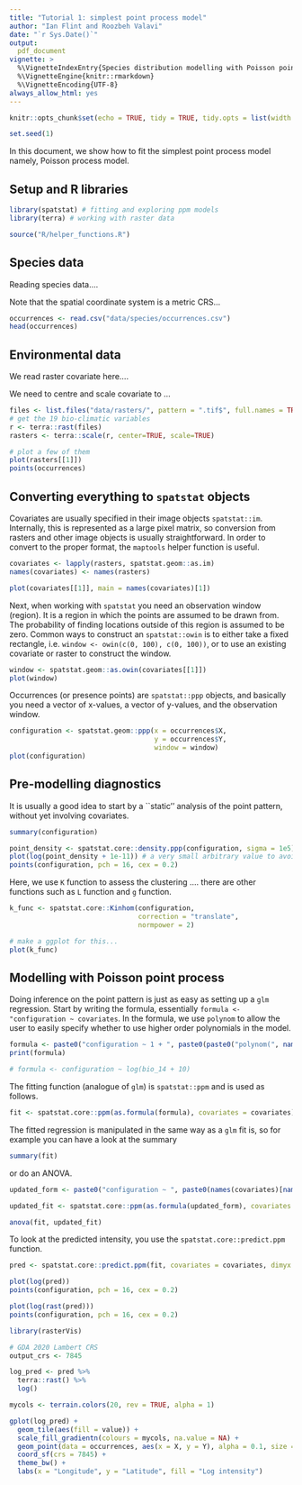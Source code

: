 ```yaml
---
title: "Tutorial 1: simplest point process model"
author: "Ian Flint and Roozbeh Valavi"
date: "`r Sys.Date()`"
output: 
  pdf_document
vignette: >
  %\VignetteIndexEntry{Species distribution modelling with Poisson point processes}
  %\VignetteEngine{knitr::rmarkdown}
  %\VignetteEncoding{UTF-8}
always_allow_html: yes
---
```


```r
knitr::opts_chunk$set(echo = TRUE, tidy = TRUE, tidy.opts = list(width.cutoff = 80), fig.align="center", message = FALSE, warning = FALSE, fig.height = 5, fig.width = 5)

set.seed(1)
```

In this document, we show how to fit the simplest point process model namely, Poisson process model.


## Setup and R libraries

```r
library(spatstat) # fitting and exploring ppm models
library(terra) # working with raster data

```


```r
source("R/helper_functions.R")

```


## Species data

Reading species data....

Note that the spatial coordinate system is a metric CRS...

```r
occurrences <- read.csv("data/species/occurrences.csv")
head(occurrences)

```


## Environmental data

We read raster covariate here....

We need to centre and scale covariate to ... 

```r
files <- list.files("data/rasters/", pattern = ".tif$", full.names = TRUE)
# get the 19 bio-climatic variables
r <- terra::rast(files)
rasters <- terra::scale(r, center=TRUE, scale=TRUE)

# plot a few of them
plot(rasters[[1]])
points(occurrences)

```


## Converting everything to `spatstat` objects

Covariates are usually specified in their image objects `spatstat::im`.
Internally, this is represented as a large pixel matrix, so conversion from rasters and other image objects is usually straightforward.
In order to convert to the proper format, the `maptools` helper function is useful.


```r
covariates <- lapply(rasters, spatstat.geom::as.im)
names(covariates) <- names(rasters)

plot(covariates[[1]], main = names(covariates)[1])

```


Next, when working with `spatstat` you need an observation window (region).
It is a region in which the points are assumed to be drawn from. 
The probability of finding locations outside of this region is assumed to be zero.
Common ways to construct an `spatstat::owin` is to either take a fixed rectangle, i.e. `window <- owin(c(0, 100), c(0, 100))`, or to use an existing covariate or raster to construct the window.

```r
window <- spatstat.geom::as.owin(covariates[[1]])
plot(window)

```


Occurrences (or presence points) are `spatstat::ppp` objects, and basically you need a vector of x-values, a vector of y-values, and the observation window.

```r
configuration <- spatstat.geom::ppp(x = occurrences$X, 
                                    y = occurrences$Y,
                                    window = window)
plot(configuration)

```

## Pre-modelling diagnostics

It is usually a good idea to start by a ``static'' analysis of the point pattern, without yet involving covariates.

```r
summary(configuration)

point_density <- spatstat.core::density.ppp(configuration, sigma = 1e5)
plot(log(point_density + 1e-11)) # a very small arbitrary value to avoid log of zero
points(configuration, pch = 16, cex = 0.2)

```

Here, we use `K` function to assess the clustering .... there are other functions such as `L` function and `g` function.


```r
k_func <- spatstat.core::Kinhom(configuration, 
                                correction = "translate", 
                                normpower = 2)

# make a ggplot for this...
plot(k_func)

```


## Modelling with Poisson point process

Doing inference on the point pattern is just as easy as setting up a `glm` regression.
Start by writing the formula, essentially `formula <- "configuration ~ covariates`.
In the formula, we use `polynom` to allow the user to easily specify whether to use higher order polynomials in the model.

```r
formula <- paste0("configuration ~ 1 + ", paste0(paste0("polynom(", names(covariates), ", 1)"), collapse = " + "))
print(formula)

```


```r
# formula <- configuration ~ log(bio_14 + 10)

```




The fitting function (analogue of `glm`) is `spatstat::ppm` and is used as follows.

```r
fit <- spatstat.core::ppm(as.formula(formula), covariates = covariates)

```

The fitted regression is manipulated in the same way as a `glm` fit is, so for example you can have a look at the summary

```r
summary(fit)
```

or do an ANOVA.

```r
updated_form <- paste0("configuration ~ ", paste0(names(covariates)[names(covariates) != "bio_15"], collapse = " + "))

updated_fit <- spatstat.core::ppm(as.formula(updated_form), covariates = covariates)

anova(fit, updated_fit)

```

To look at the predicted intensity, you use the `spatstat.core::predict.ppm` function.

```r
pred <- spatstat.core::predict.ppm(fit, covariates = covariates, dimyx = c(1024, 1024))

plot(log(pred))
points(configuration, pch = 16, cex = 0.2)

```

```r
plot(log(rast(pred)))
points(configuration, pch = 16, cex = 0.2)
```



```r
library(rasterVis)

# GDA 2020 Lambert CRS
output_crs <- 7845

log_pred <- pred %>% 
  terra::rast() %>% 
  log()

mycols <- terrain.colors(20, rev = TRUE, alpha = 1)

gplot(log_pred) +
  geom_tile(aes(fill = value)) +
  scale_fill_gradientn(colours = mycols, na.value = NA) +
  geom_point(data = occurrences, aes(x = X, y = Y), alpha = 0.1, size = 0.3) +
  coord_sf(crs = 7845) +
  theme_bw() +
  labs(x = "Longitude", y = "Latitude", fill = "Log intensity")

```